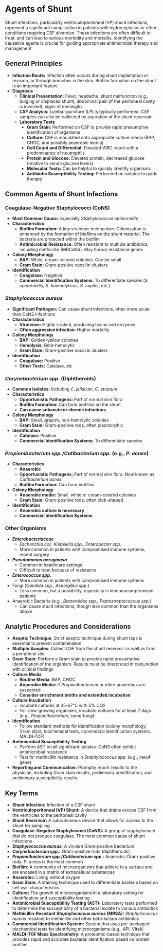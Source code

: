 # Agents of Shunt {-}

Shunt infections, particularly ventriculoperitoneal (VP) shunt infections, represent a significant complication in patients with hydrocephalus or other conditions requiring CSF diversion. These infections are often difficult to treat, and can lead to serious morbidity and mortality. Identifying the causative agents is crucial for guiding appropriate antimicrobial therapy and management

## **General Principles** {-}

*   **Infection Route:** Infection often occurs during shunt implantation or revision, or through breaches in the skin. Biofilm formation on the shunt is an important feature
*   **Diagnosis**
    *   **Clinical Presentation:** Fever, headache, shunt malfunction (e.g., bulging or displaced shunt), abdominal pain (if the peritoneal cavity is involved), signs of meningitis
    *   **CSF Analysis:** Lumbar puncture (LP) is typically performed. CSF samples can also be collected by aspiration of the shunt reservoir
    *   **Laboratory Tests**
        *   **Gram Stain:** Performed on CSF to provide rapid presumptive identification of organisms
        *   **Culture:** CSF is inoculated onto appropriate culture media (BAP, CHOC, and possibly anaerobic media)
        *   **Cell Count and Differential:** Elevated WBC count with a predominance of neutrophils
        *   **Protein and Glucose:** Elevated protein, decreased glucose (relative to serum glucose levels)
        *   **Molecular Tests:** Can be helpful to quickly identify organisms
        *   **Antibiotic Susceptibility Testing:** Performed on isolates to guide therapy

## **Common Agents of Shunt Infections** {-}

### **Coagulase-Negative Staphylococci (CoNS)** {-}

*   **Most Common Cause:** Especially *Staphylococcus epidermidis*
*   **Characteristics**
    *   **Biofilm Formation:** A key virulence mechanism. Colonization is enhanced by the formation of biofilms on the shunt material. The bacteria are protected within the biofilm
    *   **Antimicrobial Resistance:** Often resistant to multiple antibiotics, including methicillin (MRCoNS). May harbor resistance genes
*   **Colony Morphology**
    *   **BAP:** White, cream-colored colonies. Can be small
    *   **Gram Stain:** Gram-positive cocci in clusters
*   **Identification**
    *   **Coagulase:** Negative
    *   **Commercial Identification Systems:** To differentiate species (*S. epidermidis*, *S. haemolyticus*, *S. capitis*, etc.)

### ***Staphylococcus aureus*** {-}

*   **Significant Pathogen:** Can cause shunt infections, often more acute than CoNS infections
*   **Characteristics**
    *   **Virulence:** Highly virulent, producing toxins and enzymes
    *   **Often aggressive infection:** Higher mortality
*   **Colony Morphology**
    *   **BAP:** Golden-yellow colonies
    *   **Hemolysis:** Beta-hemolytic
    *   **Gram Stain:** Gram-positive cocci in clusters
*   **Identification**
    *   **Coagulase:** Positive
    *   **Other Tests:** Catalase, etc

### ***Corynebacterium spp.*** (Diphtheroids) {-}

*   **Common Isolates:** Including *C. jeikeium*, *C. striatum*
*   **Characteristics**
    *   **Opportunistic Pathogens:** Part of normal skin flora
    *   **Biofilm Formation:** Can form biofilms on the shunt
    *   **Can cause subacute or chronic infections**
*   **Colony Morphology**
    *   **BAP:** Small, grayish, non-hemolytic colonies
    *   **Gram Stain:** Gram-positive rods, often pleomorphic
*   **Identification**
    *   **Catalase:** Positive
    *   **Commercial Identification Systems:** To differentiate species

### ***Propionibacterium spp./Cutibacterium spp.* (e.g., *P. acnes*)** {-}

*   **Characteristics**
    *   **Anaerobic**
    *   **Opportunistic Pathogens:** Part of normal skin flora. Now known as *Cutibacterium acnes*
    *   **Biofilm Formation:** Can form biofilms
*   **Colony Morphology**
    *   **Anaerobic media:** Small, white or cream-colored colonies
    *   **Gram Stain:** Gram-positive rods, often club-shaped
*   **Identification**
    *   **Anaerobic culture is necessary**
    *   **Commercial Identification Systems**

### **Other Organisms** {-}
*   ***Enterobacteriaceae***
    *   *Escherichia coli*, *Klebsiella spp., Enterobacter spp.*
    *   More common in patients with compromised immune systems, recent surgery
*   ***Pseudomonas aeruginosa***
    *   Common in healthcare settings
    *   Difficult to treat because of resistance
*   ***Enterococcus spp.***
    *   More common in patients with compromised immune systems
*   Fungi (*Candida spp., Aspergillus spp.*)
    *   Less common, but a possibility, especially in immunocompromised patients
*   Anaerobic Bacteria (e.g., *Bacteroides spp., Peptostreptococcus spp.*)
    *   Can cause shunt infections, though less common than the organisms above

## **Analytic Procedures and Considerations** {-}

*   **Aseptic Technique:** Strict aseptic technique during shunt taps is essential to prevent contamination
*   **Multiple Samples:** Collect CSF from the shunt reservoir as well as from a peripheral site
*   **Gram Stain:** Perform a Gram stain to provide rapid presumptive identification of the organism. Results must be interpreted in conjunction with clinical findings
*   **Culture Media**
    *   **Routine Media:** BAP, CHOC
    *   **Anaerobic Media:** If *Propionibacterium* or other anaerobes are suspected
    *   **Consider enrichment broths and extended incubation**
*   **Culture Incubation**
    *   Incubate cultures at 35-37°C with 5% CO2
    *   For slow-growing organisms, incubate cultures for at least 7 days (e.g., *Propionibacterium*, some fungi)
*   **Identification**
    *   Follow standard methods for identification (colony morphology, Gram stain, biochemical tests, commercial identification systems, MALDI-TOF)
*   **Antimicrobial Susceptibility Testing**
    *   Perform AST on all significant isolates. CoNS often exhibit antimicrobial resistance
    *   Test for methicillin resistance in *Staphylococcus* spp. (e.g., *mecA* gene)
*   **Reporting and Communication:** Promptly report results to the physician, including Gram stain results, preliminary identification, and preliminary susceptibility results

## **Key Terms** {-}

*   **Shunt Infection:** Infection of a CSF shunt
*   **Ventriculoperitoneal (VP) Shunt:** A device that drains excess CSF from the ventricles to the peritoneal cavity
*   **Shunt Reservoir:** A subcutaneous device that allows for access to the shunt for sampling
*   **Coagulase-Negative Staphylococci (CoNS):** A group of staphylococci that do not produce coagulase. The most common cause of shunt infections
*   ***Staphylococcus aureus***: A virulent Gram-positive bacterium
*   ***Corynebacterium spp.*:** Gram-positive rods (diphtheroids)
*   ***Propionibacterium spp.*/*Cutibacterium spp.***: Anaerobic Gram-positive rods. *P. acnes* is the most common
*   **Biofilm:** A community of microorganisms that adhere to a surface and are encased in a matrix of extracellular substances
*   **Anaerobic:** Living without oxygen
*   **Gram Stain:** A staining technique used to differentiate bacteria based on cell wall characteristics
*   **Culture:** The growth of microorganisms in a laboratory setting for identification and susceptibility testing
*   **Antimicrobial Susceptibility Testing (AST):** Laboratory tests performed to determine the susceptibility of a bacterial isolate to various antibiotics
*   **Methicillin-Resistant *Staphylococcus aureus* (MRSA):** *Staphylococcus aureus* resistant to methicillin and other beta-lactam antibiotics
*   **Commercial Identification System:** System that uses pre-packaged biochemical tests for identifying microorganisms (e.g., API, Vitek)
*   **MALDI-TOF Mass Spectrometry:** A proteomic-based technique that provides rapid and accurate bacterial identification based on protein profiles
